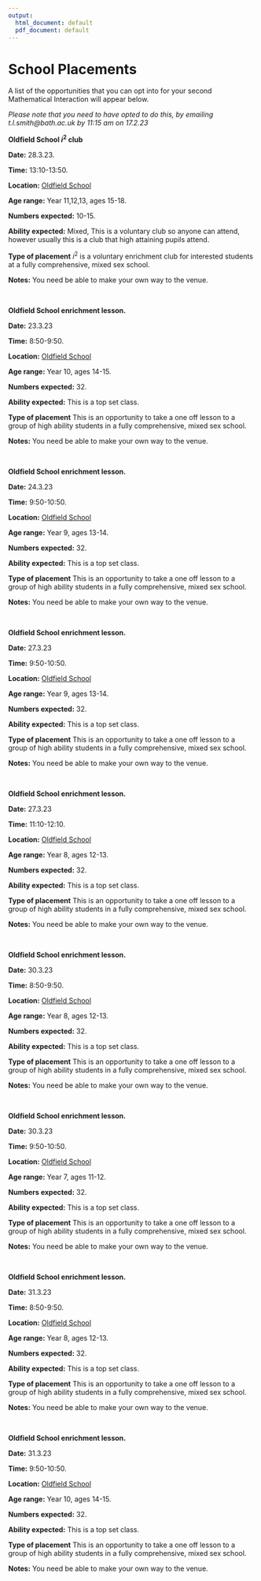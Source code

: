 ```yaml
---
output:
  html_document: default
  pdf_document: default
---
```

# School Placements{-}

A list of the opportunities that you can opt into for your second Mathematical Interaction will appear below.


*Please note that you need to have opted to do this, by emailing t.l.smith@bath.ac.uk by 11:15 am on 17.2.23*


::: {.information data-latex=""}

**Oldfield School $i^2$ club**

**Date:** 28.3.23.

**Time:** 13:10-13:50.

**Location:** [Oldfield School](http://www.oldfieldschool.com/)

**Age range:** Year 11,12,13, ages 15-18.

**Numbers expected:** 10-15.

**Ability expected:** Mixed, This is a voluntary club so anyone can attend, however usually this is a club that high attaining pupils attend.

**Type of placement** $i^2$ is a voluntary enrichment club for interested students at a fully comprehensive, mixed sex school.

**Notes:** You need be able to make your own way to the venue.
:::

$~$

::: {.information data-latex=""}

**Oldfield School enrichment lesson.**

**Date:** 23.3.23

**Time:** 8:50-9:50.

**Location:** [Oldfield School](http://www.oldfieldschool.com/)

**Age range:** Year 10, ages 14-15.

**Numbers expected:** 32.

**Ability expected:** This is a top set class.

**Type of placement** This is an opportunity to take a one off lesson to a group of high ability students in a fully comprehensive, mixed sex school.

**Notes:** You need be able to make your own way to the venue.

:::

$~$

::: {.information data-latex=""}

**Oldfield School enrichment lesson.**

**Date:** 24.3.23

**Time:** 9:50-10:50.

**Location:** [Oldfield School](http://www.oldfieldschool.com/)

**Age range:** Year 9, ages 13-14.

**Numbers expected:** 32.

**Ability expected:** This is a top set class.

**Type of placement** This is an opportunity to take a one off lesson to a group of high ability students in a fully comprehensive, mixed sex school.

**Notes:** You need be able to make your own way to the venue.

:::

$~$

::: {.information data-latex=""}

**Oldfield School enrichment lesson.**

**Date:** 27.3.23

**Time:** 9:50-10:50.

**Location:** [Oldfield School](http://www.oldfieldschool.com/)

**Age range:** Year 9, ages 13-14.

**Numbers expected:** 32.

**Ability expected:** This is a top set class.

**Type of placement** This is an opportunity to take a one off lesson to a group of high ability students in a fully comprehensive, mixed sex school.

**Notes:** You need be able to make your own way to the venue.

:::

$~$

::: {.information data-latex=""}

**Oldfield School enrichment lesson.**

**Date:** 27.3.23

**Time:** 11:10-12:10.

**Location:** [Oldfield School](http://www.oldfieldschool.com/)

**Age range:** Year 8, ages 12-13.

**Numbers expected:** 32.

**Ability expected:** This is a top set class.

**Type of placement** This is an opportunity to take a one off lesson to a group of high ability students in a fully comprehensive, mixed sex school.

**Notes:** You need be able to make your own way to the venue.

:::

$~$

::: {.information data-latex=""}

**Oldfield School enrichment lesson.**

**Date:** 30.3.23

**Time:** 8:50-9:50.

**Location:** [Oldfield School](http://www.oldfieldschool.com/)

**Age range:** Year 8, ages 12-13.

**Numbers expected:** 32.

**Ability expected:** This is a top set class.

**Type of placement** This is an opportunity to take a one off lesson to a group of high ability students in a fully comprehensive, mixed sex school.

**Notes:** You need be able to make your own way to the venue.

:::

$~$

::: {.information data-latex=""}

**Oldfield School enrichment lesson.**

**Date:** 30.3.23

**Time:** 9:50-10:50.

**Location:** [Oldfield School](http://www.oldfieldschool.com/)

**Age range:** Year 7, ages 11-12.

**Numbers expected:** 32.

**Ability expected:** This is a top set class.

**Type of placement** This is an opportunity to take a one off lesson to a group of high ability students in a fully comprehensive, mixed sex school.

**Notes:** You need be able to make your own way to the venue.

:::

$~$

::: {.information data-latex=""}

**Oldfield School enrichment lesson.**

**Date:** 31.3.23

**Time:** 8:50-9:50.

**Location:** [Oldfield School](http://www.oldfieldschool.com/)

**Age range:** Year 8, ages 12-13.

**Numbers expected:** 32.

**Ability expected:** This is a top set class.

**Type of placement** This is an opportunity to take a one off lesson to a group of high ability students in a fully comprehensive, mixed sex school.

**Notes:** You need be able to make your own way to the venue.

:::

$~$

::: {.information data-latex=""}

**Oldfield School enrichment lesson.**

**Date:** 31.3.23

**Time:** 9:50-10:50.

**Location:** [Oldfield School](http://www.oldfieldschool.com/)

**Age range:** Year 10, ages 14-15.

**Numbers expected:** 32.

**Ability expected:** This is a top set class.

**Type of placement** This is an opportunity to take a one off lesson to a group of high ability students in a fully comprehensive, mixed sex school.

**Notes:** You need be able to make your own way to the venue.

:::
 